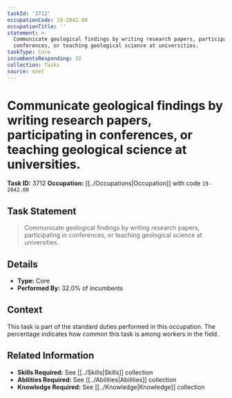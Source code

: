 ```yaml
---
taskId: '3712'
occupationCode: 19-2042.00
occupationTitle: ''
statement: >-
  Communicate geological findings by writing research papers, participating in
  conferences, or teaching geological science at universities.
taskType: Core
incumbentsResponding: 32
collection: Tasks
source: onet
---
```

# Communicate geological findings by writing research papers, participating in conferences, or teaching geological science at universities.

**Task ID:** 3712
**Occupation:** [[../Occupations|Occupation]] with code `19-2042.00`

## Task Statement

> Communicate geological findings by writing research papers, participating in conferences, or teaching geological science at universities.

## Details

- **Type:** Core
- **Performed By:** 32.0% of incumbents

## Context

This task is part of the standard duties performed in this occupation. The percentage indicates how common this task is among workers in the field.

## Related Information

- **Skills Required:** See [[../Skills|Skills]] collection
- **Abilities Required:** See [[../Abilities|Abilities]] collection
- **Knowledge Required:** See [[../Knowledge|Knowledge]] collection
